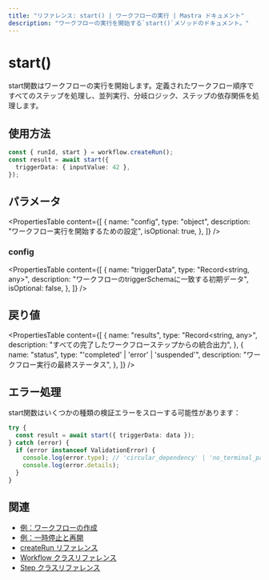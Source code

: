 ```yaml
---
title: "リファレンス: start() | ワークフローの実行 | Mastra ドキュメント"
description: "ワークフローの実行を開始する`start()`メソッドのドキュメント。"
---
```


# start()

start関数はワークフローの実行を開始します。定義されたワークフロー順序ですべてのステップを処理し、並列実行、分岐ロジック、ステップの依存関係を処理します。

## 使用方法

```typescript copy showLineNumbers
const { runId, start } = workflow.createRun();
const result = await start({
  triggerData: { inputValue: 42 },
});
```

## パラメータ

<PropertiesTable
  content={[
    {
      name: "config",
      type: "object",
      description: "ワークフロー実行を開始するための設定",
      isOptional: true,
    },
  ]}
/>

### config

<PropertiesTable
  content={[
    {
      name: "triggerData",
      type: "Record<string, any>",
      description: "ワークフローのtriggerSchemaに一致する初期データ",
      isOptional: false,
    },
  ]}
/>

## 戻り値

<PropertiesTable
  content={[
    {
      name: "results",
      type: "Record<string, any>",
      description: "すべての完了したワークフローステップからの統合出力",
    },
    {
      name: "status",
      type: "'completed' | 'error' | 'suspended'",
      description: "ワークフロー実行の最終ステータス",
    },
  ]}
/>

## エラー処理

start関数はいくつかの種類の検証エラーをスローする可能性があります：

```typescript copy showLineNumbers
try {
  const result = await start({ triggerData: data });
} catch (error) {
  if (error instanceof ValidationError) {
    console.log(error.type); // 'circular_dependency' | 'no_terminal_path' | 'unreachable_step'
    console.log(error.details);
  }
}
```

## 関連

- [例：ワークフローの作成](../../../examples/workflows/creating-a-workflow.mdx)
- [例：一時停止と再開](../../../examples/workflows/suspend-and-resume.mdx)
- [createRun リファレンス](./createRun.mdx)
- [Workflow クラスリファレンス](./workflow.mdx)
- [Step クラスリファレンス](./step-class.mdx)

```

```
